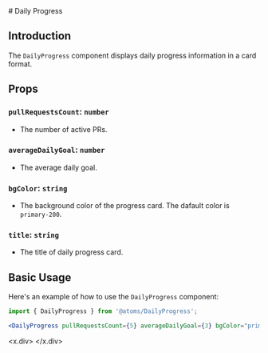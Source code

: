 
<MDXWrapper>
<Head>
	<title>Daily Progress Doc | OORSIG</title>
</Head>
# Daily Progress

## Introduction

The `DailyProgress` component displays daily progress information in a card format.

## Props

### `pullRequestsCount`: `number`

- The number of active PRs.

### `averageDailyGoal`: `number`

- The average daily goal.

### `bgColor`: `string`

- The background color of the progress card. The dafault color is `primary-200`.

### `title`: `string`

- The title of daily progress card.

## Basic Usage

Here's an example of how to use the `DailyProgress` component:

```jsx
import { DailyProgress } from '@atoms/DailyProgress';

<DailyProgress pullRequestsCount={5} averageDailyGoal={3} bgColor="primary-300" title="Active Pr(s)" />;
```

<x.div>
<DailyProgress pullRequestsCount={5} averageDailyGoal={3} bgColor="primary-300" title="Active Pr(s)"/>
</x.div>
</MDXWrapper>
